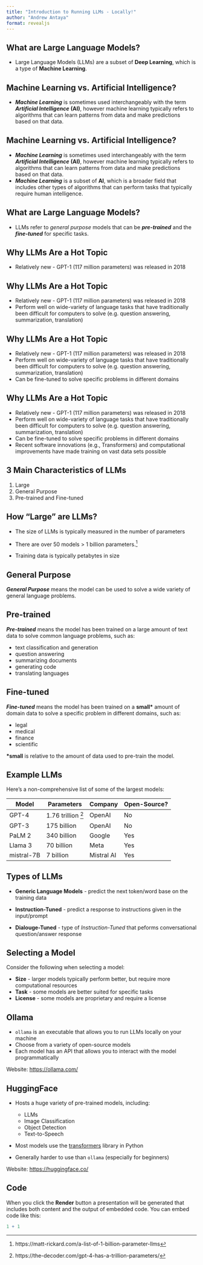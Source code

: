 ```yaml
---
title: "Introduction to Running LLMs - Locally!"
author: "Andrew Antaya"
format: revealjs
---
```


## What are Large Language Models?

-   Large Language Models (LLMs) are a subset of **Deep Learning**,
    which is a type of **Machine Learning**.

## Machine Learning vs. Artificial Intelligence?

-   ***Machine Learning*** is sometimes used interchangeably with the
    term ***Artificial Intelligence*** **(AI)**, however machine
    learning typically refers to algorithms that can learn patterns from
    data and make predictions based on that data.

## Machine Learning vs. Artificial Intelligence?

-   ***Machine Learning*** is sometimes used interchangeably with the
    term ***Artificial Intelligence*** **(AI)**, however machine
    learning typically refers to algorithms that can learn patterns from
    data and make predictions based on that data.
-   ***Machine Learning*** is a subset of **AI**, which is a broader
    field that includes other types of algorithms that can perform tasks
    that typically require human intelligence.

## What are Large Language Models?

-   LLMs refer to *general purpose* models that can be ***pre-trained***
    and the ***fine-tuned*** for specific tasks.

## Why LLMs Are a Hot Topic

-   Relatively new - GPT-1 (117 million parameters) was released in 2018

## Why LLMs Are a Hot Topic

-   Relatively new - GPT-1 (117 million parameters) was released in 2018
-   Perform well on wide-variety of language tasks that have
    traditionally been difficult for computers to solve (e.g. question
    answering, summarization, translation)

## Why LLMs Are a Hot Topic

-   Relatively new - GPT-1 (117 million parameters) was released in 2018
-   Perform well on wide-variety of language tasks that have
    traditionally been difficult for computers to solve (e.g. question
    answering, summarization, translation)
-   Can be fine-tuned to solve specific problems in different domains

## Why LLMs Are a Hot Topic

-   Relatively new - GPT-1 (117 million parameters) was released in 2018
-   Perform well on wide-variety of language tasks that have
    traditionally been difficult for computers to solve (e.g. question
    answering, summarization, translation)
-   Can be fine-tuned to solve specific problems in different domains
-   Recent software innovations (e.g., Transformers) and computational
    improvements have made training on vast data sets possible

## 3 Main Characteristics of LLMs

1.  Large
2.  General Purpose
3.  Pre-trained and Fine-tuned

## How "Large" are LLMs?

-   The size of LLMs is typically measured in the number of parameters

-   There are over 50 models \> 1 billion parameters.[^1]

-   Training data is typically petabytes in size

## General Purpose

***General Purpose*** means the model can be used to solve a wide
variety of general language problems.

## Pre-trained

***Pre-trained*** means the model has been trained on a large amount of
text data to solve common language problems, such as:

-   text classification and generation
-   question answering
-   summarizing documents
-   generating code
-   translating languages

## Fine-tuned

***Fine-tuned*** means the model has been trained on a **small\***
amount of domain data to solve a specific problem in different domains,
such as:

-   legal
-   medical
-   finance
-   scientific

**\*small** is relative to the amount of data used to pre-train the
model.

## Example LLMs

Here's a non-comprehensive list of some of the largest models:

| Model      | Parameters         | Company    | Open-Source? |
|------------|--------------------|------------|--------------|
| GPT-4      | 1.76 trillion [^2] | OpenAI     | No           |
| GPT-3      | 175 billion        | OpenAI     | No           |
| PaLM 2     | 340 billion        | Google     | Yes          |
| Llama 3    | 70 billion         | Meta       | Yes          |
| mistral-7B | 7 billion          | Mistral AI | Yes          |

## Types of LLMs

-   **Generic Language Models** - predict the next token/word base on
    the training data

-   **Instruction-Tuned** - predict a response to instructions given in
    the input/prompt

-   **Dialouge-Tuned** - type of *Instruction-Tuned* that peforms
    conversational question/answer response

## Selecting a Model

Consider the following when selecting a model:

-   **Size** - larger models typically perform better, but require more
    computational resources
-   **Task** - some models are better suited for specific tasks
-   **License** - some models are proprietary and require a license

## Ollama

-   `ollama` is an executable that allows you to run LLMs locally on
    your machine
-   Choose from a variety of open-source models
-   Each model has an API that allows you to interact with the model
    programmatically

Website: <https://ollama.com/>

## HuggingFace

-   Hosts a huge variety of pre-trained models, including:

    -   LLMs
    -   Image Classification
    -   Object Detection
    -   Text-to-Speech

-   Most models use the
    [transformers](https://huggingface.co/docs/transformers/en/index)
    library in Python

-   Generally harder to use than `ollama` (especially for beginners)

Website: <https://huggingface.co/>

## Code

When you click the **Render** button a presentation will be generated
that includes both content and the output of embedded code. You can
embed code like this:

```r
1 + 1
```

[^1]: https://matt-rickard.com/a-list-of-1-billion-parameter-llms

[^2]: https://the-decoder.com/gpt-4-has-a-trillion-parameters/
